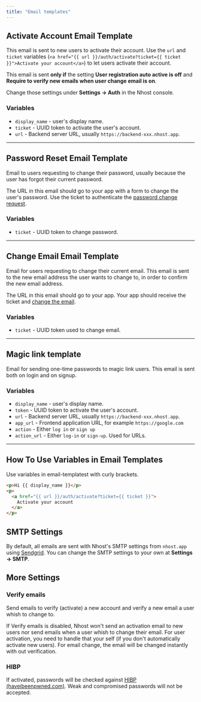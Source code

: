 ```yaml
---
title: "Email templates"
---
```


## Activate Account Email Template

This email is sent to new users to activate their account. Use the `url` and `ticket` variables (`<a href="{{ url }}/auth/activate?ticket={{ ticket }}">Activate your account</a>`) to let users activate their account.

This email is sent **only if** the setting **User registration auto active is off** and **Require to verify new emails when user change email is on**.

Change those settings under **Settings -> Auth** in the Nhost console.

### Variables

- `display_name` - user's display name.
- `ticket` - UUID token to activate the user's account.
- `url` - Backend server URL, usually `https://backend-xxx.nhost.app`.

---

## Password Reset Email Template

Email to users requesting to change their password, usually because the user has forgot their current password.

The URL in this email should go to your app with a form to change the user's password. Use the ticket to authenticate the [password change request](https://nhost.github.io/hasura-backend-plus/api.html#change-password-change).

### Variables

- `ticket` - UUID token to change password.

---

## Change Email Email Template

Email for users requesting to change their current email. This email is sent to the new email address the user wants to change to, in order to confirm the new email address.

The URL in this email should go to your app. Your app should receive the ticket and [change the email](https://nhost.github.io/hasura-backend-plus/api.html#change-email-change).

### Variables

- `ticket` - UUID token used to change email.

---

## Magic link template

Email for sending one-time passwords to magic link users. This email is sent both on login and on signup.

### Variables

- `display_name` - user's display name.
- `token` - UUID token to activate the user's account.
- `url` - Backend server URL, usually `https://backend-xxx.nhost.app`.
- `app_url` - Frontend application URL, for example `https://google.com`
- `action` - Either `log in` or `sign up`
- `action_url` - Either `log-in` or `sign-up`. Used for URLs.
---

## How To Use Variables in Email Templates

Use variables in email-templatest with curly brackets.

```html
<p>Hi {{ display_name }}</p>
<p>
  <a href="{{ url }}/auth/activate?ticket={{ ticket }}">
    Activate your account
  </a>
</p>
```

## SMTP Settings

By default, all emails are sent with Nhost's SMTP settings from `nhost.app` using [Sendgrid](https://sendgrid.com/). You can change the SMTP settings to your own at **Settings -> SMTP**.

## More Settings

### Verify emails

Send emails to verify (activate) a new account and verify a new email a user whish to change to.

If Verify emails is disabled, Nhost won't send an activation email to new users nor send emails when a user whish to change their email. For user activation, you need to handle that your self (if you don't automatically activate new users). For email change, the email will be changed instantly with out verification.

### HIBP

If activated, passwords will be checked against [HIBP (haveibeenpwned.com)](https://haveibeenpwned.com/). Weak and compromised passwords will not be accepted.
